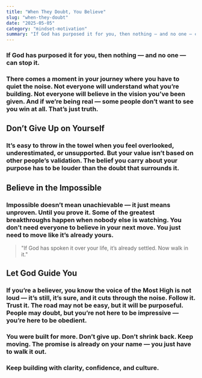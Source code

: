 ```yaml
---
title: "When They Doubt, You Believe"
slug: "when-they-doubt"
date: "2025-05-05"
category: "mindset-motivation"
summary: "If God has purposed it for you, then nothing — and no one — can stop it."
---
```


<h3 className="text-lg italic text-center mb-12">
  If God has purposed it for you, then nothing — and no one — can stop it.
</h3>

<h3 className="text-lg mb-8">
  There comes a moment in your journey where you have to quiet the noise. Not
  everyone will understand what you’re building. Not everyone will believe in
  the vision you’ve been given. And if we’re being real — some people don’t want
  to see you win at all. That’s just truth.
</h3>

<h2 className="text-2xl font-bold mb-4">Don’t Give Up on Yourself</h2>
<h3 className="text-lg mb-8">
  It’s easy to throw in the towel when you feel overlooked, underestimated, or
  unsupported. But your value isn’t based on other people’s validation. The
  belief you carry about your purpose has to be louder than the doubt that
  surrounds it.
</h3>

<h2 className="text-2xl font-bold mb-4">Believe in the Impossible</h2>
<h3 className="text-lg mb-8">
  Impossible doesn’t mean unachievable — it just means unproven. Until you prove
  it. Some of the greatest breakthroughs happen when nobody else is watching.
  You don’t need everyone to believe in your next move. You just need to move
  like it’s already yours.
</h3>

<blockquote className="border-l-4 border-pink-600 pl-4 italic text-xl mb-8">
  "If God has spoken it over your life, it’s already settled. Now walk in it."
</blockquote>

<h2 className="text-2xl font-bold mb-4">Let God Guide You</h2>
<h3 className="text-lg mb-8">
  If you’re a believer, you know the voice of the Most High is not loud — it’s
  still, it’s sure, and it cuts through the noise. Follow it. Trust it. The road
  may not be easy, but it will be purposeful. People may doubt, but you’re not
  here to be impressive — you’re here to be obedient.
</h3>

<h3 className="text-lg font-semibold mt-12">
  You were built for more. Don’t give up. Don’t shrink back. Keep moving. The
  promise is already on your name — you just have to walk it out.
</h3>

<h3 className="text-center text-md text-gray-700 mt-16">
  Keep building with clarity, confidence, and culture.
</h3>
